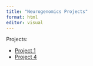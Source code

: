 ```yaml
---
title: "Neurogenomics Projects"
format: html
editor: visual
---
```


Projects:

-   [Project 1](https://riborings.github.io/neurogenomics/project1.html)
-   [Project 4](https://riborings.github.io/neurogenomics/breast_cancer.html)
